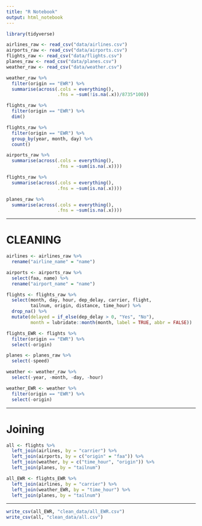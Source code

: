 ```yaml
---
title: "R Notebook"
output: html_notebook
---
```


```r
library(tidyverse)
```

```r
airlines_raw <- read_csv("data/airlines.csv")
airports_raw <- read_csv("data/airports.csv")
flights_raw <- read_csv("data/flights.csv")
planes_raw <- read_csv("data/planes.csv")
weather_raw <- read_csv("data/weather.csv")
```

```r
weather_raw %>%
  filter(origin == "EWR") %>% 
  summarise(across(.cols = everything(),
                   .fns = ~sum(!is.na(.x))/8735*100))
```

```r
flights_raw %>% 
  filter(origin == "EWR") %>% 
  dim()
```

```r
flights_raw %>% 
  filter(origin == "EWR") %>%
  group_by(year, month, day) %>% 
  count()
```

```r
airports_raw %>% 
  summarise(across(.cols = everything(),
                   .fns = ~sum(is.na(.x))))
```

```r
flights_raw %>% 
  summarise(across(.cols = everything(),
                   .fns = ~sum(is.na(.x))))
```

```r
planes_raw %>% 
  summarise(across(.cols = everything(),
                   .fns = ~sum(is.na(.x))))
```

--------------------------------------------------------------------------------

# CLEANING

```r
airlines <- airlines_raw %>% 
  rename("airline_name" = "name")
```

```r
airports <- airports_raw %>% 
  select(faa, name) %>% 
  rename("airport_name" = "name")
```

```r
flights <- flights_raw %>%
  select(month, day, hour, dep_delay, carrier, flight, 
         tailnum, origin, distance, time_hour) %>% 
  drop_na() %>% 
  mutate(delayed = if_else(dep_delay > 0, "Yes", "No"),
         month = lubridate::month(month, label = TRUE, abbr = FALSE))
```

```r
flights_EWR <- flights %>% 
  filter(origin == "EWR") %>% 
  select(-origin)
```

```r
planes <- planes_raw %>% 
  select(-speed)
```

```r
weather <- weather_raw %>% 
  select(-year, -month, -day, -hour)
```

```r
weather_EWR <- weather %>% 
  filter(origin == "EWR") %>% 
  select(-origin)
```

--------------------------------------------------------------------------------

# Joining 

```r
all <- flights %>% 
  left_join(airlines, by = "carrier") %>% 
  left_join(airports, by = c("origin" = "faa")) %>% 
  left_join(weather, by = c("time_hour", "origin")) %>% 
  left_join(planes, by = "tailnum")
```

```r
all_EWR <- flights_EWR %>% 
  left_join(airlines, by = "carrier") %>% 
  left_join(weather_EWR, by = "time_hour") %>% 
  left_join(planes, by = "tailnum")
```

--------------------------------------------------------------------------------

```r
write_csv(all_EWR, "clean_data/all_EWR.csv")
write_csv(all, "clean_data/all.csv")
```


